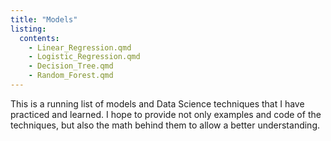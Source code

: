 ```yaml
---
title: "Models"
listing:
  contents:
    - Linear_Regression.qmd
    - Logistic_Regression.qmd
    - Decision_Tree.qmd
    - Random_Forest.qmd
---
```


This is a running list of models and Data Science techniques that I have practiced and learned. I hope to provide not only examples and code of the techniques, but also the math behind them to allow a better understanding.
